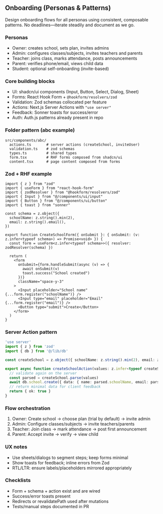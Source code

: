 ## Onboarding (Personas & Patterns)

Design onboarding flows for all personas using consistent, composable patterns. No deadlines—iterate steadily and document as we go.

### Personas

- Owner: creates school, sets plan, invites admins
- Admin: configures classes/subjects, invites teachers and parents
- Teacher: joins class, marks attendance, posts announcements
- Parent: verifies phone/email, views child data
- Student: optional self-onboarding (invite-based)

### Core building blocks

- UI: shadcn/ui components (Input, Button, Select, Dialog, Sheet)
- Forms: React Hook Form + `@hookform/resolvers/zod`
- Validation: Zod schemas collocated per feature
- Actions: Next.js Server Actions with `"use server"`
- Feedback: Sonner toasts for success/error
- Auth: Auth.js patterns already present in repo

### Folder pattern (abc example)

```
src/components/abc/
  actions.ts       # server actions (createSchool, inviteUser)
  validation.ts    # zod schemas
  types.ts         # shared types
  form.tsx         # RHF forms composed from shadcn/ui
  content.tsx      # page content composed from forms
```

### Zod + RHF example

```tsx
import { z } from "zod"
import { useForm } from "react-hook-form"
import { zodResolver } from "@hookform/resolvers/zod"
import { Input } from "@/components/ui/input"
import { Button } from "@/components/ui/button"
import { toast } from "sonner"

const schema = z.object({
  schoolName: z.string().min(2),
  email: z.string().email(),
})

export function CreateSchoolForm({ onSubmit }: { onSubmit: (v: z.infer<typeof schema>) => Promise<void> }) {
  const form = useForm<z.infer<typeof schema>>({ resolver: zodResolver(schema) })

  return (
    <form
      onSubmit={form.handleSubmit(async (v) => {
        await onSubmit(v)
        toast.success("School created")
      })}
      className="space-y-3"
    >
      <Input placeholder="School name" {...form.register("schoolName")} />
      <Input type="email" placeholder="Email" {...form.register("email")} />
      <Button type="submit">Create</Button>
    </form>
  )
}
```

### Server Action pattern

```ts
'use server'
import { z } from 'zod'
import { db } from '@/lib/db'

const createSchool = z.object({ schoolName: z.string().min(2), email: z.string().email() })

export async function createSchoolAction(values: z.infer<typeof createSchool>) {
  // validate again on the server
  const parsed = createSchool.parse(values)
  await db.school.create({ data: { name: parsed.schoolName, email: parsed.email } })
  // return minimal data for client feedback
  return { ok: true }
}
```

### Flow orchestration

1. Owner: Create school → choose plan (trial by default) → invite admin
2. Admin: Configure classes/subjects → invite teachers/parents
3. Teacher: Join class → mark attendance → post first announcement
4. Parent: Accept invite → verify → view child

### UX notes

- Use sheets/dialogs to segment steps; keep forms minimal
- Show toasts for feedback; inline errors from Zod
- RTL/LTR: ensure labels/placeholders mirrored appropriately

### Checklists

- Form + schema + action exist and are wired
- Success/error toasts present
- Redirects or revalidatePath used after mutations
- Tests/manual steps documented in PR


